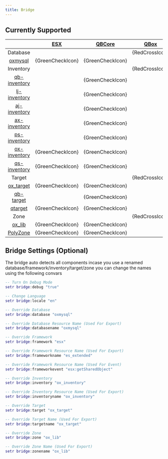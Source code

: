 ```yaml
---
title: Bridge
---
```



## Currently Supported

|  |[ESX](https://github.com/overextended/oxmysql)| [QBCore](https://github.com/qbcore-framework) | [QBox](https://github.com/Qbox-project) | [vRP](https://github.com/vRP-Official-Developers/dunko_vrp) | [NDCore](https://github.com/ND-Framework/ND_Core)
| :-: | :-: | :-: | :-: | :-: | :-: |
| Database | | | {RedCrossIcon} | {RedCrossIcon} |{RedCrossIcon} |
|[oxmysql](https://github.com/overextended/oxmysql)| {GreenCheckIcon} | {GreenCheckIcon} |
| Inventory | | | {RedCrossIcon} | {RedCrossIcon} |{RedCrossIcon} |
| [qb-inventory](https://github.com/qbcore-framework/qb-inventory) | | {GreenCheckIcon} |
| [lj-inventory](https://github.com/loljoshie/lj-inventory) | | {GreenCheckIcon} |
| [aj-inventory](https://github.com/ihyajb/aj-inventory) | | {GreenCheckIcon} |
| [ax-inventory](https://github.com/renzuzu/ax-inventory) | | {GreenCheckIcon} |
| [ps-inventory](https://github.com/Project-Sloth/ps-inventory) | | {GreenCheckIcon} |
| [ox-inventory](https://github.com/overextended/ox_inventory) | {GreenCheckIcon} | {GreenCheckIcon} |
| [qs-inventory](https://buy.quasar-store.com/category/2395209) | {GreenCheckIcon} | {GreenCheckIcon} |
| Target | | | {RedCrossIcon} | {RedCrossIcon} |{RedCrossIcon} |
|[ox_target](https://github.com/overextended/ox_target)| {GreenCheckIcon} | {GreenCheckIcon}
|[qb-target](https://github.com/qbcore-framework/qb-target)| | {GreenCheckIcon} 
|[qtarget](https://github.com/overextended/qtarget)| {GreenCheckIcon} | {GreenCheckIcon} |
| Zone | | | {RedCrossIcon} | {RedCrossIcon} |{RedCrossIcon} |
|[ox_lib](https://github.com/overextended/ox_lib)| {GreenCheckIcon} | {GreenCheckIcon} |
|[PolyZone](https://github.com/mkafrin/PolyZone)| {GreenCheckIcon} | {GreenCheckIcon} |


## Bridge Settings (Optional)

The bridge auto detects all components incase you use a renamed database/framework/inventory/target/zone you can change the names using the following convars

```lua
-- Turn On Debug Mode
setr bridge:debug "true"

-- Change Language
setr bridge:locale "en"

-- Override Database
setr bridge:database "oxmysql"

-- Override Database Resource Name (Used For Export)
setr bridge:databasename "oxmysql"

-- Override Framework
setr bridge:framework "esx"

-- Override Framework Resource Name (Used For Export)
setr bridge:frameworkname "es_extended"

-- Override Framework Resource Name (Used For Event)
setr bridge:frameworkevent "esx:getSharedObject"

-- Override Inventory
setr bridge:inventory "ox_inventory"

-- Override Inventory Resource Name (Used For Export)
setr bridge:inventoryname "ox_inventory"

-- Override Target 
setr bridge:target "ox_target"

-- Override Target Name (Used For Export)
setr bridge:targetname "ox_target"

-- Override Zone 
setr bridge:zone "ox_lib"

-- Override Zone Name (Used For Export)
setr bridge:zonename "ox_lib"
```